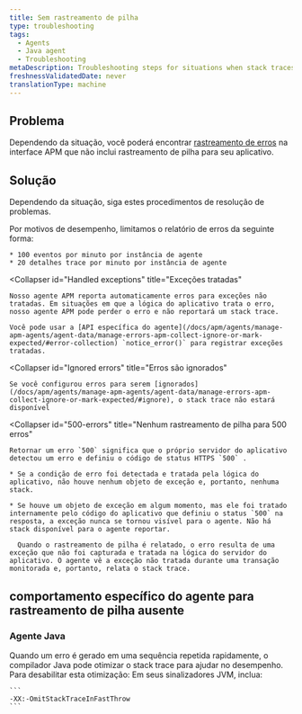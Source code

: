 ```yaml
---
title: Sem rastreamento de pilha
type: troubleshooting
tags:
  - Agents
  - Java agent
  - Troubleshooting
metaDescription: Troubleshooting steps for situations when stack traces are missing for error traces with your New Relic Java app.
freshnessValidatedDate: never
translationType: machine
---
```


## Problema

Dependendo da situação, você poderá encontrar [rastreamento de erros](/docs/apm/applications-menu/error-analytics/error-analytics-manage-error-traces) na interface APM que não inclui rastreamento de pilha para seu aplicativo.

## Solução

Dependendo da situação, siga estes procedimentos de resolução de problemas.

<CollapserGroup>
  <Collapser
    id="Caps on error reporting"
    title="Limites no relatório de erros"
  >
    Por motivos de desempenho, limitamos o relatório de erros da seguinte forma:

    * 100 eventos por minuto por instância de agente
    * 20 detalhes trace por minuto por instância de agente
  </Collapser>

  <Collapser
    id="Handled exceptions"
    title="Exceções tratadas"
  >
    Nosso agente APM reporta automaticamente erros para exceções não tratadas. Em situações em que a lógica do aplicativo trata o erro, nosso agente APM pode perder o erro e não reportará um stack trace.

    Você pode usar a [API específica do agente](/docs/apm/agents/manage-apm-agents/agent-data/manage-errors-apm-collect-ignore-or-mark-expected/#error-collection) `notice_error()` para registrar exceções tratadas.
  </Collapser>

  <Collapser
    id="Ignored errors"
    title="Erros são ignorados"
  >
    Se você configurou erros para serem [ignorados](/docs/apm/agents/manage-apm-agents/agent-data/manage-errors-apm-collect-ignore-or-mark-expected/#ignore), o stack trace não estará disponível
  </Collapser>

  <Collapser
    id="500-errors"
    title="Nenhum rastreamento de pilha para 500 erros"
  >
    Retornar um erro `500` significa que o próprio servidor do aplicativo detectou um erro e definiu o código de status HTTPS `500` .

    * Se a condição de erro foi detectada e tratada pela lógica do aplicativo, não houve nenhum objeto de exceção e, portanto, nenhuma stack.

    * Se houve um objeto de exceção em algum momento, mas ele foi tratado internamente pelo código do aplicativo que definiu o status `500` na resposta, a exceção nunca se tornou visível para o agente. Não há stack disponível para o agente reportar.

      Quando o rastreamento de pilha é relatado, o erro resulta de uma exceção que não foi capturada e tratada na lógica do servidor do aplicativo. O agente vê a exceção não tratada durante uma transação monitorada e, portanto, relata o stack trace.
  </Collapser>
</CollapserGroup>

## comportamento específico do agente para rastreamento de pilha ausente

### Agente Java

<CollapserGroup>
  <Collapser
    id="repeated-errors"
    title="Nenhum rastreamento de pilha para erros repetidos rapidamente"
  >
    Quando um erro é gerado em uma sequência repetida rapidamente, o compilador Java pode otimizar o stack trace para ajudar no desempenho. Para desabilitar esta otimização: Em seus sinalizadores JVM, inclua:

    ```
    -XX:-OmitStackTraceInFastThrow
    ```
  </Collapser>
</CollapserGroup>